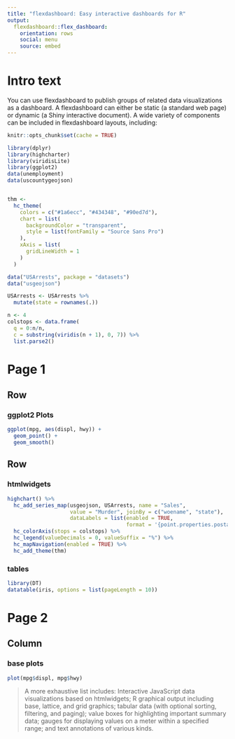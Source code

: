 ```yaml
---
title: "flexdashboard: Easy interactive dashboards for R"
output: 
  flexdashboard::flex_dashboard:
    orientation: rows
    social: menu
    source: embed
---
```


# Intro text {.sidebar}

You can use flexdashboard to publish groups of related data visualizations as a dashboard. A flexdashboard can either be static (a standard web page) or dynamic (a Shiny interactive document). A wide variety of components can be included in flexdashboard layouts, including:

```r

knitr::opts_chunk$set(cache = TRUE)

library(dplyr)
library(highcharter)
library(viridisLite)
library(ggplot2)
data(unemployment)
data(uscountygeojson)


thm <- 
  hc_theme(
    colors = c("#1a6ecc", "#434348", "#90ed7d"),
    chart = list(
      backgroundColor = "transparent",
      style = list(fontFamily = "Source Sans Pro")
    ),
    xAxis = list(
      gridLineWidth = 1
    )
  )

data("USArrests", package = "datasets")
data("usgeojson")

USArrests <- USArrests %>%
  mutate(state = rownames(.))

n <- 4
colstops <- data.frame(
  q = 0:n/n,
  c = substring(viridis(n + 1), 0, 7)) %>%
  list.parse2()
```

# Page 1 {data-icon="fa-list"}

## Row {data-height=350}

### ggplot2 Plots

```r
ggplot(mpg, aes(displ, hwy)) +
  geom_point() +
  geom_smooth()
```

## Row {data-height=650 .tabset .tabset-fade}

### htmlwidgets {data-width=300}

```r
highchart() %>%
  hc_add_series_map(usgeojson, USArrests, name = "Sales",
                    value = "Murder", joinBy = c("woename", "state"),
                    dataLabels = list(enabled = TRUE,
                                      format = '{point.properties.postalcode}')) %>%
  hc_colorAxis(stops = colstops) %>%
  hc_legend(valueDecimals = 0, valueSuffix = "%") %>%
  hc_mapNavigation(enabled = TRUE) %>%
  hc_add_theme(thm)
```

### tables {data-width=700}

```r
library(DT)
datatable(iris, options = list(pageLength = 10))
```

# Page 2 {data-icon="fa-map"}

## Column

### base plots

```r
plot(mpg$displ, mpg$hwy)
```

> A more exhaustive list includes: Interactive JavaScript data visualizations based on htmlwidgets; R graphical output including base, lattice, and grid graphics; tabular data (with optional sorting, filtering, and paging); value boxes for highlighting important summary data; gauges for displaying values on a meter within a specified range; and text annotations of various kinds.